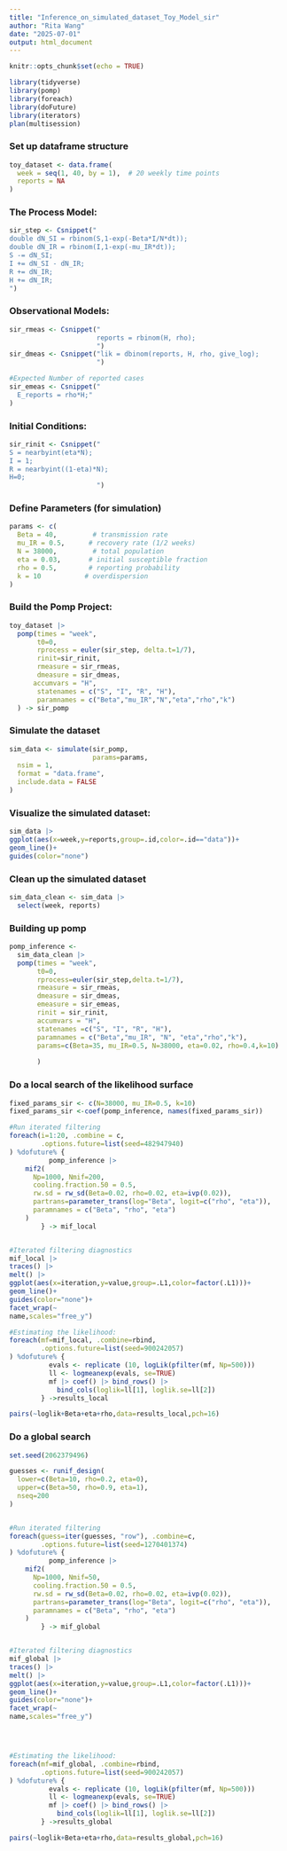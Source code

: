```yaml
---
title: "Inference_on_simulated_dataset_Toy_Model_sir"
author: "Rita Wang"
date: "2025-07-01"
output: html_document
---
```


```r
knitr::opts_chunk$set(echo = TRUE)
```

```r
library(tidyverse)
library(pomp)
library(foreach)
library(doFuture)
library(iterators)
plan(multisession)
```
### Set up dataframe structure
```r
toy_dataset <- data.frame(
  week = seq(1, 40, by = 1),  # 20 weekly time points
  reports = NA             
)
```




### The Process Model:
```r
sir_step <- Csnippet("
double dN_SI = rbinom(S,1-exp(-Beta*I/N*dt));         
double dN_IR = rbinom(I,1-exp(-mu_IR*dt));
S -= dN_SI;
I += dN_SI - dN_IR;
R += dN_IR;
H += dN_IR;
")
```

### Observational Models:
```r
sir_rmeas <- Csnippet("
                      reports = rbinom(H, rho);
                      ")
sir_dmeas <- Csnippet("lik = dbinom(reports, H, rho, give_log);
                      ")

#Expected Number of reported cases
sir_emeas <- Csnippet("
  E_reports = rho*H;"
)

```

### Initial Conditions:
```r
sir_rinit <- Csnippet("
S = nearbyint(eta*N);
I = 1;
R = nearbyint((1-eta)*N);
H=0;                                    
                      ")
```


### Define Parameters (for simulation)
```r
params <- c(
  Beta = 40,         # transmission rate
  mu_IR = 0.5,      # recovery rate (1/2 weeks)
  N = 38000,         # total population
  eta = 0.03,       # initial susceptible fraction
  rho = 0.5,        # reporting probability
  k = 10           # overdispersion
)
```


### Build the Pomp Project:
```r
toy_dataset |>
  pomp(times = "week",
       t0=0, 
       rprocess = euler(sir_step, delta.t=1/7), 
       rinit=sir_rinit, 
       rmeasure = sir_rmeas, 
       dmeasure = sir_dmeas, 
      accumvars = "H",                                              
       statenames = c("S", "I", "R", "H"), 
       paramnames = c("Beta","mu_IR","N","eta","rho","k")
  ) -> sir_pomp 
```




### Simulate the dataset
```r
sim_data <- simulate(sir_pomp,
                     params=params,
  nsim = 1,
  format = "data.frame",
  include.data = FALSE                            
)

```

### Visualize the simulated dataset:
```r
sim_data |>
ggplot(aes(x=week,y=reports,group=.id,color=.id=="data"))+
geom_line()+
guides(color="none")
```



### Clean up the simulated dataset
```r
sim_data_clean <- sim_data |>
  select(week, reports) 
```


### Building up pomp
```r
pomp_inference <-
  sim_data_clean |>
  pomp(times = "week",
       t0=0,
       rprocess=euler(sir_step,delta.t=1/7),
       rmeasure = sir_rmeas,
       dmeasure = sir_dmeas,
       emeasure = sir_emeas,
       rinit = sir_rinit,
       accumvars = "H",
       statenames =c("S", "I", "R", "H"),
       paramnames = c("Beta","mu_IR", "N", "eta","rho","k"),
       params=c(Beta=35, mu_IR=0.5, N=38000, eta=0.02, rho=0.4,k=10)
       
       )

```

### Do a local search of the likelihood surface
```r
fixed_params_sir <- c(N=38000, mu_IR=0.5, k=10)
fixed_params_sir <-coef(pomp_inference, names(fixed_params_sir))

#Run iterated filtering
foreach(i=1:20, .combine = c,
        .options.future=list(seed=482947940)
) %dofuture% {
          pomp_inference |>
    mif2(
      Np=1000, Nmif=200,
      cooling.fraction.50 = 0.5,
      rw.sd = rw_sd(Beta=0.02, rho=0.02, eta=ivp(0.02)),
      partrans=parameter_trans(log="Beta", logit=c("rho", "eta")),
      paramnames = c("Beta", "rho", "eta")
    )
        } -> mif_local


#Iterated filtering diagnostics
mif_local |>
traces() |>
melt() |>
ggplot(aes(x=iteration,y=value,group=.L1,color=factor(.L1)))+
geom_line()+
guides(color="none")+
facet_wrap(~
name,scales="free_y")

#Estimating the likelihood:
foreach(mf=mif_local, .combine=rbind,
        .options.future=list(seed=900242057)
) %dofuture% {
          evals <- replicate (10, logLik(pfilter(mf, Np=500)))
          ll <- logmeanexp(evals, se=TRUE)
          mf |> coef() |> bind_rows() |>
            bind_cols(loglik=ll[1], loglik.se=ll[2])
        } ->results_local

pairs(~loglik+Beta+eta+rho,data=results_local,pch=16)
```
### Do a global search
```r
set.seed(2062379496)

guesses <- runif_design(
  lower=c(Beta=10, rho=0.2, eta=0),
  upper=c(Beta=50, rho=0.9, eta=1),
  nseq=200
)


#Run iterated filtering
foreach(guess=iter(guesses, "row"), .combine=c,
        .options.future=list(seed=1270401374)
) %dofuture% {
          pomp_inference |>
    mif2(
      Np=1000, Nmif=50,
      cooling.fraction.50 = 0.5,
      rw.sd = rw_sd(Beta=0.02, rho=0.02, eta=ivp(0.02)),
      partrans=parameter_trans(log="Beta", logit=c("rho", "eta")),
      paramnames = c("Beta", "rho", "eta")
    )
        } -> mif_global


#Iterated filtering diagnostics
mif_global |>
traces() |>
melt() |>
ggplot(aes(x=iteration,y=value,group=.L1,color=factor(.L1)))+
geom_line()+
guides(color="none")+
facet_wrap(~
name,scales="free_y")




#Estimating the likelihood:
foreach(mf=mif_global, .combine=rbind,
        .options.future=list(seed=900242057)
) %dofuture% {
          evals <- replicate (10, logLik(pfilter(mf, Np=500)))
          ll <- logmeanexp(evals, se=TRUE)
          mf |> coef() |> bind_rows() |>
            bind_cols(loglik=ll[1], loglik.se=ll[2])
        } ->results_global

pairs(~loglik+Beta+eta+rho,data=results_global,pch=16)

```


